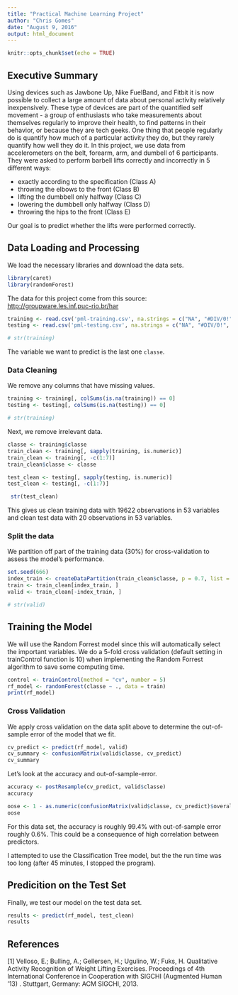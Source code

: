 ---
title: "Practical Machine Learning Project"
author: "Chris Gomes"
date: "August 9, 2016"
output: html_document
---

```{r setup, include=FALSE}
knitr::opts_chunk$set(echo = TRUE)
```

## Executive Summary

Using devices such as Jawbone Up, Nike FuelBand, and Fitbit it is now possible to collect a large amount of data about personal activity relatively inexpensively. These type of devices are part of the quantified self movement - a group of enthusiasts who take measurements about themselves regularly to improve their health, to find patterns in their behavior, or because they are tech geeks. One thing that people regularly do is quantify how much of a particular activity they do, but they rarely quantify how well they do it. In this project, we use data from accelerometers on the belt, forearm, arm, and dumbell of 6 participants. They were asked to perform barbell lifts correctly and incorrectly in 5 different ways:

* exactly according to the specification (Class A) 
* throwing the elbows to the front (Class B) 
* lifting the dumbbell only halfway (Class C) 
* lowering the dumbbell only halfway (Class D) 
* throwing the hips to the front (Class E)

Our goal is to predict whether the lifts were performed correctly.

## Data Loading and Processing

We load the necessary libraries and download the data sets.

```{r load libraries}
library(caret)
library(randomForest)
```

The data for this project come from this source: [http://groupware.les.inf.puc-rio.br/har](http://groupware.les.inf.puc-rio.br/har)

```{r construct data sets}
training <- read.csv('pml-training.csv', na.strings = c("NA", "#DIV/0!", ""), header=TRUE)
testing <- read.csv('pml-testing.csv', na.strings = c("NA", "#DIV/0!", ""), header=TRUE)

# str(training)
```

The variable we want to predict is the last one `classe`.

### Data Cleaning

We remove any columns that have missing values.

```{r clean the data}
training <- training[, colSums(is.na(training)) == 0]
testing <- testing[, colSums(is.na(testing)) == 0]

# str(training)
```

Next, we remove irrelevant data.

```{r remove irrelevant columns}
classe <- training$classe
train_clean <- training[, sapply(training, is.numeric)]
train_clean <- training[, -c(1:7)]
train_clean$classe <- classe

test_clean <- testing[, sapply(testing, is.numeric)]
test_clean <- testing[, -c(1:7)]

 str(test_clean)
```

This gives us clean training data with 19622 observations in 53 variables and clean test data with 20 observations in 53 variables.

### Split the data

We partition off part of the training data (30%) for cross-validation to assess the model's performance.

```{r partion off the cross-validation set}
set.seed(666) 
index_train <- createDataPartition(train_clean$classe, p = 0.7, list = FALSE)
train <- train_clean[index_train, ]
valid <- train_clean[-index_train, ]

# str(valid)
```


## Training the Model

We will use the Random Forrest model since this will automatically select the important variables. We do a 5-fold cross validation (default setting in trainControl function is 10) when implementing the Random Forrest algorithm to save some computing time.

```{r Train the Random Forrest Model, eval=TRUE}
control <- trainControl(method = "cv", number = 5)
rf_model <- randomForest(classe ~ ., data = train)
print(rf_model)
```

### Cross Validation

We apply cross validation on the data split above to determine the out-of-sample error of the model that we fit.

```{r Cross Validation}
cv_predict <- predict(rf_model, valid)
cv_summary <- confusionMatrix(valid$classe, cv_predict)
cv_summary
```

Let's look at the accuracy and out-of-sample-error.

```{r Accuracy and OOSE}
accuracy <- postResample(cv_predict, valid$classe)
accuracy

oose <- 1 - as.numeric(confusionMatrix(valid$classe, cv_predict)$overall[1])
oose
```

For this data set, the accuracy is roughly 99.4% with out-of-sample error roughly 0.6%. This could be a consequence of high correlation between predictors.

I attempted to use the Classification Tree model, but the the run time was too long (after 45 minutes, I stopped the program).

## Predicition on the Test Set

Finally, we test our model on the test data set.

```{r Prediction on the Test Set}
results <- predict(rf_model, test_clean)
results
```

## References

[1]  Velloso, E.; Bulling, A.; Gellersen, H.; Ugulino, W.; Fuks, H. Qualitative Activity Recognition of Weight Lifting Exercises. Proceedings of 4th International Conference in Cooperation with SIGCHI (Augmented Human '13) . Stuttgart, Germany: ACM SIGCHI, 2013.
